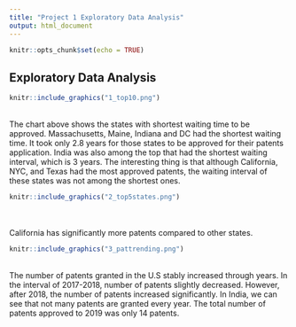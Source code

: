 ---
title: "Project 1 Exploratory Data Analysis"
output: html_document
---

```{r setup, include=FALSE}
knitr::opts_chunk$set(echo = TRUE)

```

## Exploratory Data Analysis

```{r,  echo=FALSE}
knitr::include_graphics("1_top10.png")

```
<br />
The chart above shows the states with shortest waiting time 
to be approved. Massachusetts, Maine, Indiana and DC had the shortest waiting time. 
It took only 2.8 years for those states to be approved for their patents 
application. India was also among the top that had the shortest waiting interval,
which is 3 years. 
The interesting thing is that although California, NYC, and Texas had the most approved
patents, the waiting interval of these states was not among the shortest ones. 

```{r,  echo=FALSE}
knitr::include_graphics("2_top5states.png")

```
<br /><br />
California has significantly more patents compared to other states.

```{r,  echo=FALSE}
knitr::include_graphics("3_pattrending.png")

```
<br />
The number of patents granted in the U.S stably increased through years.
In the interval of 2017-2018, number of patents slightly decreased. However, after 2018,
the number of patents increased significantly.
In India, we can see that not many patents are granted every year. The total number of patents
approved to 2019 was only 14 patents. 
